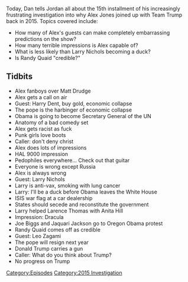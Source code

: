 {{DEFAULTSORT:
    #_EPISODE_0076:October 7-11, 2015
}}{{Episode
    | title             = October 7-11, 2015
    | caption           = Listen to this episode on [https://knowledgefight.libsyn.com/knowledge-fight-october-7-11-2015 Libsyn] [https://open.spotify.com/episode/10UJ2qv0Dl81mt5PWEhEk9 Spotify], Read the [[Transcript/76: October 7-11, 2015|Unofficial Transcript]]
    | episodeNumber     = 76
    | length            = 01:39:27
    | airDate           = August 23, 2017
    | coverageStartDate = October 7, 2015
    | coverageEndDate   = October 11, 2015
    | episodeType       = [[:Category:2015 Investigation|2015 Investigation]]
    | appearance        = [[Harry Dent]], [[Larry Nichols]], [[Clarence Thomas]], [[Anita Hill]], [[Joe Biggs]], [[Jakari Jackson]], [[Randy Quaid]], [[Leo Zagami]]
    | beverage          = Faygo Arctic Sun
    | oocDrop           = Cut her genitals of with scissors
    | previousEpisode   = [[75: January 7, 2011]]
    | nextEpisode       = [[77: August 23, 2017]]
}}

{{Stub}}

Today, Dan tells Jordan all about the 15th installment of his increasingly frustrating investigation into why Alex Jones joined up with Team Trump back in 2015. Topics covered include:

*How many of Alex's guests can make completely embarrassing predictions on the show?
*How many terrible impressions is Alex capable of?
*What is less likely than Larry Nichols becoming a duck?
*Is Randy Quaid "credible?"

==Tidbits==

*Alex fanboys over Matt Drudge
*Alex gets a call on air
*Guest: Harry Dent, buy gold, economic collapse
*The pope is the harbinger of economic collapse
*Obama is going to become Secretary General of the UN
*Anatomy of a bad comedy set
*Alex gets racist as fuck
*Punk girls love boots
*Caller: don't deny christ
*Alex does lots of impressions
*HAL 9000 impression
*Pedophiles everywhere... Check out that guitar
*Everyone is wrong except Russia
*Alex is always wrong
*Guest: Larry Nichols
*Larry is anti-vax, smoking with lung cancer
*Larry: I'll be a duck before Obama leaves the White House
*ISIS war flag at a car dealership
*States should secede and reconstitute the government
*Larry helped Larence Thomas with Anita Hill
*Impression: Dracula
*Joe Biggs and Jaquari Jackson go to Oregon Obama protest
*Randy Quaid comes off as credible
*Guest: Leo Zagami
*The pope will resign next year
*Donald Trump carries a gun
*Caller: What do you think about Trump?
*No progress on Trump

[[Category:Episodes]]
[[Category:2015 Investigation]]
